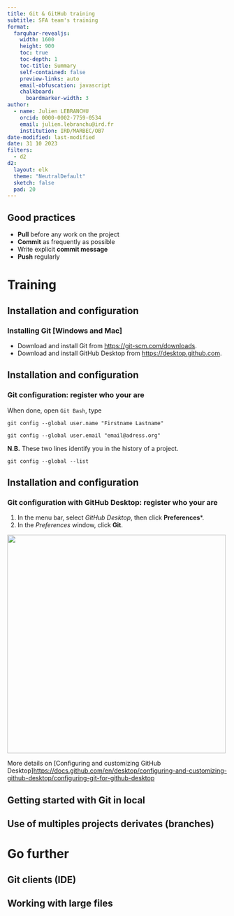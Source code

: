 ```yaml
---
title: Git & GitHub training
subtitle: SFA team's training
format:
  farquhar-revealjs:
    width: 1600
    height: 900
    toc: true
    toc-depth: 1
    toc-title: Summary
    self-contained: false    
    preview-links: auto
    email-obfuscation: javascript
    chalkboard: 
      boardmarker-width: 3
author:
  - name: Julien LEBRANCHU
    orcid: 0000-0002-7759-0534
    email: julien.lebranchu@ird.fr
    institution: IRD/MARBEC/OB7 
date-modified: last-modified
date: 31 10 2023
filters:
  - d2
d2:
  layout: elk
  theme: "NeutralDefault"
  sketch: false
  pad: 20
---
```



## Good practices

- **Pull** before any work on the project
- **Commit** as frequently as possible
- Write explicit **commit message**
- **Push** regularly


# Training

## Installation and configuration
### Installing Git [**Windows and Mac**]

- Download and install Git from <https://git-scm.com/downloads>.
- Download and install GitHub Desktop from <https://desktop.github.com>.

## Installation and configuration
### Git configuration: register who your are

When done, open `Git Bash`, type

```
git config --global user.name "Firstname Lastname"

git config --global user.email "email@adress.org"
```

**N.B.** These two lines identify you in the history of a project.

```
git config --global --list
```

## Installation and configuration
### Git configuration with GitHub Desktop: register who your are

#. In the menu bar, select *GitHub Desktop*, then click **Preferences***.
#. In the *Preferences* window, click **Git**.

![](images/github-select-git-pane.png){width="500"}

More details on [Configuring and customizing GitHub Desktop]<https://docs.github.com/en/desktop/configuring-and-customizing-github-desktop/configuring-git-for-github-desktop>

## Getting started with Git in local {visibility="hidden"}


## Use of multiples projects derivates (branches) {visibility="hidden"}

# Go further {visibility="hidden"}

## Git clients (IDE) {visibility="hidden"}

## Working with large files {visibility="hidden"}
